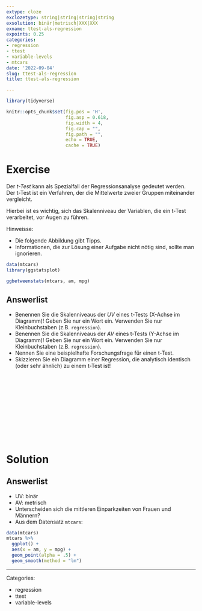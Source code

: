 ```yaml
---
extype: cloze
exclozetype: string|string|string|string
exsolution: binär|metrisch|XXX|XXX
exname: ttest-als-regression
expoints: 0.25
categories:
- regression
- ttest
- variable-levels
- mtcars
date: '2022-09-04'
slug: ttest-als-regression
title: ttest-als-regression

---
```




```r
library(tidyverse)

```


```r
knitr::opts_chunk$set(fig.pos = 'H',
                      fig.asp = 0.618,
                      fig.width = 4,
                      fig.cap = "", 
                      fig.path = "",
                      echo = TRUE,
                      cache = TRUE)
```





# Exercise

Der *t-Test* kann als Spezialfall der Regressionsanalyse gedeutet werden.
Der t-Test ist ein Verfahren, der die Mittelwerte zweier Gruppen miteinander vergleicht.

Hierbei ist es wichtig, sich das Skalenniveau der Variablen, die ein t-Test verarbeitet, vor Augen zu führen.



  
Hinweisse:

- Die folgende Abbildung gibt Tipps.
- Informationen, die zur Lösung einer Aufgabe nicht nötig sind, sollte man ignorieren.


```r
data(mtcars)
library(ggstatsplot)

ggbetweenstats(mtcars, am, mpg)
```



Answerlist
----------
* Benennen Sie die Skalenniveaus der *UV* eines t-Tests (X-Achse im Diagramm)! Geben Sie nur ein Wort ein. Verwenden Sie nur Kleinbuchstaben (z.B. `regression`).
* Benennen Sie die Skalenniveaus der *AV* eines t-Tests (Y-Achse im Diagramm)! Geben Sie nur ein Wort ein. Verwenden Sie nur Kleinbuchstaben (z.B. `regression`).
* Nennen Sie eine beispielhafte Forschungsfrage für einen t-Test.
* Skizzieren Sie ein Diagramm einer Regression, die analytisch identisch (oder sehr ähnlich) zu einem t-Test ist!


</br>
</br>
</br>
</br>
</br>
</br>
</br>
</br>
</br>
</br>

# Solution

Answerlist
----------
* UV: binär
* AV: metrisch
* Unterscheiden sich die mittleren Einparkzeiten von Frauen und Männern?
* Aus dem Datensatz `mtcars`: 


```r
data(mtcars)
mtcars %>% 
  ggplot() +
  aes(x = am, y = mpg) +
  geom_point(alpha = .5) +
  geom_smooth(method = "lm")
```






---

Categories: 

- regression
- ttest
- variable-levels

